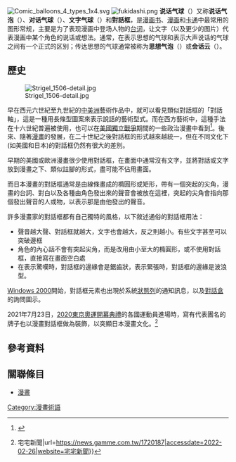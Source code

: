 {{original research|time=2016-06-23T10:26:39+00:00}}
[[File:Comic_balloons_4_types_1x4.svg|thumb]]
[[File:fukidashi.png|right]]
'''说话气球'''（{{lang-en|Speech balloons}}）又称'''说话气泡'''（{{lang|en|speech bubbles}}）、'''对话气球'''（{{lang|en|dialogue balloons}}）、'''文字气球'''（{{lang|en|word balloons}}）和'''對話框'''，是[[漫画书|漫画书]]、[[漫画|漫画]]和[[卡通|卡通]]中最常用的图形常规，主要是为了表现漫画中登场人物的[[台词|台词]]，让文字（以及更少的图片）代表漫画中某个角色的说话或想法。通常，在表示思想的气球和表示大声说话的气球之间有一个正式的区别；传达思想的气球通常被称为'''思想气泡'''（{{lang|en|thought bubble}}）或'''会话云'''（{{lang|en|conversation cloud}}）。

==歷史==
[[Image:Strigel_1506-detail.jpg|thumb]]

早在西元六世紀至九世紀的[[中美洲|中美洲]]藝術作品中，就可以看見類似對話框的「對話軸」，這是一種用長條型圖案來表示說話的藝術型式。而在西方藝術中，這種手法在十六世紀普遍被使用，也可以在[[美國獨立戰爭|美國獨立戰爭]]期間的一些政治漫畫中看到<ref name=":1">{{cite web|title=從政治漫畫看美國歷史（1） - GetIt01|url=https://www.getit01.com/p20190320849271534/|accessdate=2022-02-26|website=www.getit01.com}}</ref>。後來、隨著[[漫畫|漫畫]]的發展，在二十世紀之後對話框的形式越來越統一，但在不同文化下(如美國和日本)的對話框仍然有很大的差別。

早期的美國或歐洲漫畫很少使用對話框，在畫面中通常沒有文字，並將對話或文字放到漫畫之下、類似註腳的形式，盡可能不佔用畫面。

而日本漫畫的對話框通常是由線條畫成的橢圓形或矩形，帶有一個突起的尖角，漫畫的台詞、對白以及各種由角色發出來的聲音會被放在這裡，突起的尖角會指向那個發出聲音的人或物，以表示那是由他發出的聲音。

許多漫畫家的對話框都有自己獨特的風格，以下敘述通俗的對話框用法：
*聲音越大聲、對話框就越大，文字也會越大，反之則越小。有些文字甚至可以突破邊框
*角色的內心話不會有突起尖角，而是改用由小至大的橢圓形，或不使用對話框，直接寫在畫面空白處
*在表示驚嘆時，對話框的邊緣會是鋸齒狀，表示緊張時，對話框的邊緣是波浪型。

[[Windows_2000|Windows 2000]]開始，對話框元素也出現於系統[[狀態列|狀態列]]的通知訊息，以及[[對話盒|對話盒]]的詢問圖示。

2021年7月23日，[[2020東京奧運|2020東京奧運]][[2020年夏季奧林匹克運動會開幕典禮|開幕典禮]]的各國運動員進場時，寫有代表團名的牌子也以漫畫對話框做為裝飾，以突顯日本漫畫文化。<ref name=":0">{{cite web|title=《漫畫家看東京奧運開幕式》職業病發超級在意集中線 助手這樣收筆肯定被打槍 {{!}} 宅宅新聞|url=https://news.gamme.com.tw/1720187|accessdate=2022-02-26|website=宅宅新聞}}</ref>

== 參考資料 ==
<references />
==關聯條目==
* [[漫畫|漫畫]]

[[Category:漫畫術語|Category:漫畫術語]]